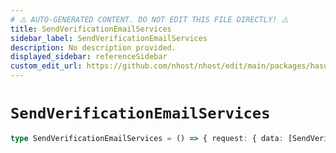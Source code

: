 ```yaml
---
# ⚠️ AUTO-GENERATED CONTENT. DO NOT EDIT THIS FILE DIRECTLY! ⚠️
title: SendVerificationEmailServices
sidebar_label: SendVerificationEmailServices
description: No description provided.
displayed_sidebar: referenceSidebar
custom_edit_url: https://github.com/nhost/nhost/edit/main/packages/hasura-auth-js/src/machines/send-verification-email.ts#L22
---
```


# `SendVerificationEmailServices`

```ts
type SendVerificationEmailServices = () => { request: { data: [SendVerificationEmailResponse](/reference/docgen/nextjs/types/send-verification-email-response) } }
```

